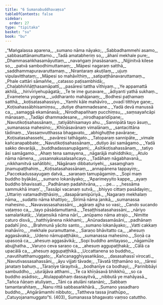 ```yaml
---
title: "6 Sumanabuddhavaṃsa"
tableOfContents: false
sidebar:
  order: 27
type: "tipitaka"
basket: "su"
book: "bu"
---
```



<DynamicBreadcrumb />

<Division number="1" book="bu">

<Paragraph number="376" type="verses" book="bu">
_“Maṅgalassa aparena,_  
_sumano nāma nāyako;_  
_Sabbadhammehi asamo,_  
_sabbasattānamuttamo._  

</Paragraph>

</Division>
<Division number="2" book="bu">

<Paragraph number="377" type="verses" book="bu">
_Tadā amatabheriṃ so,_  
_āhanī mekhale pure;_  
_Dhammasaṅkhasamāyuttaṃ,_  
_navaṅgaṃ jinasāsanaṃ._  

</Paragraph>

</Division>
<Division number="3" book="bu">

<Paragraph number="378" type="verses" book="bu">
_Nijjinitvā kilese so,_  
_patvā sambodhimuttamaṃ;_  
_Māpesi nagaraṃ satthā,_  
_saddhammapuravaruttamaṃ._  

</Paragraph>

</Division>
<Division number="4" book="bu">

<Paragraph number="379" type="verses" book="bu">
_Nirantaraṃ akuṭilaṃ,_  
_ujuṃ vipulavitthataṃ;_  
_Māpesi so mahāvīthiṃ,_  
_satipaṭṭhānavaruttamaṃ._  

</Paragraph>

</Division>
<Division number="5" book="bu">

<Paragraph number="380" type="verses" book="bu">
_Phale cattāri sāmaññe,_  
_catasso paṭisambhidā;_  
_Chaḷabhiññāṭṭhasamāpattī,_  
_pasāresi tattha vīthiyaṃ._  

</Paragraph>

</Division>
<Division number="6" book="bu">

<Paragraph number="381" type="verses" book="bu">
_Ye appamattā akhilā,_  
_hirivīriyehupāgatā;_  
_Te te ime guṇavare,_  
_ādiyanti yathā sukhaṃ._  

</Paragraph>

</Division>
<Division number="7" book="bu">

<Paragraph number="382" type="verses" book="bu">
_Evametena yogena,_  
_uddharanto mahājanaṃ;_  
_Bodhesi paṭhamaṃ satthā,_  
_koṭisatasahassiyo._  

</Paragraph>

</Division>
<Division number="8" book="bu">

<Paragraph number="383" type="verses" book="bu">
_Yamhi kāle mahāvīro,_  
_ovadī titthiye gaṇe;_  
_Koṭisahassābhisamiṃsu,_  
_dutiye dhammadesane._  

</Paragraph>

</Division>
<Division number="9" book="bu">

<Paragraph number="384" type="verses" book="bu">
_Yadā devā manussā ca,_  
_samaggā ekamānasā;_  
_Nirodhapañhaṃ pucchiṃsu,_  
_saṃsayañcāpi mānasaṃ._  

</Paragraph>

</Division>
<Division number="10" book="bu">

<Paragraph number="385" type="verses" book="bu">
_Tadāpi dhammadesane,_  
_nirodhaparidīpane;_  
_Navutikoṭisahassānaṃ,_  
_tatiyābhisamayo ahu._  

</Paragraph>

</Division>
<Division number="11" book="bu">

<Paragraph number="386" type="verses" book="bu">
_Sannipātā tayo āsuṃ,_  
_sumanassa mahesino;_  
_Khīṇāsavānaṃ vimalānaṃ,_  
_santacittāna tādinaṃ._  

</Paragraph>

</Division>
<Division number="12" book="bu">

<Paragraph number="387" type="verses" book="bu">
_Vassaṃvutthassa bhagavato,_  
_abhighuṭṭhe pavāraṇe;_  
_Koṭisatasahassehi,_  
_pavāresi tathāgato._  

</Paragraph>

</Division>
<Division number="13" book="bu">

<Paragraph number="388" type="verses" book="bu">
_Tatoparaṃ sannipāte,_  
_vimale kañcanapabbate;_  
_Navutikoṭisahassānaṃ,_  
_dutiyo āsi samāgamo._  

</Paragraph>

</Division>
<Division number="14" book="bu">

<Paragraph number="389" type="verses" book="bu">
_Yadā sakko devarājā,_  
_buddhadassanupāgami;_  
_Asītikoṭisahassānaṃ,_  
_tatiyo āsi samāgamo._  

</Paragraph>

</Division>
<Division number="15" book="bu">

<Paragraph number="390" type="verses" book="bu">
_Ahaṃ tena samayena,_  
_nāgarājā mahiddhiko;_  
_Atulo nāma nāmena,_  
_ussannakusalasañcayo._  

</Paragraph>

</Division>
<Division number="16" book="bu">

<Paragraph number="391" type="verses" book="bu">
_Tadāhaṃ nāgabhavanā,_  
_nikkhamitvā sañātibhi;_  
_Nāgānaṃ dibbaturiyehi,_  
_sasaṃghaṃ jinamupaṭṭhahiṃ._  

</Paragraph>

</Division>
<Division number="17" book="bu">

<Paragraph number="392" type="verses" book="bu">
_Koṭisatasahassānaṃ,_  
_annapānena tappayiṃ;_  
_Paccekadussayugaṃ datvā,_  
_saraṇaṃ tamupāgamiṃ._  

</Paragraph>

</Division>
<Division number="18" book="bu">

<Paragraph number="393" type="verses" book="bu">
_Sopi maṃ buddho byākāsi,_  
_sumano lokanāyako;_  
_‘Aparimeyyito kappe,_  
_ayaṃ buddho bhavissati._  

</Paragraph>

</Division>
<Division number="19" book="bu">

<Paragraph number="394" type="verses" book="bu">
_Padhānaṃ padahitvāna,_  
_ …pe… _  
_hessāma sammukhā imaṃ’._  

</Paragraph>

</Division>
<Division number="20" book="bu">

<Paragraph number="395" type="verses" book="bu">
_Tassāpi vacanaṃ sutvā,_  
_bhiyyo cittaṃ pasādayiṃ;_  
_Uttariṃ vatamadhiṭṭhāsiṃ,_  
_dasapāramipūriyā._  

</Paragraph>

</Division>
<Division number="21" book="bu">

<Paragraph number="396" type="verses" book="bu">
_Nagaraṃ mekhalaṃ nāma,_  
_sudatto nāma khattiyo;_  
_Sirimā nāma janikā,_  
_sumanassa mahesino._  

</Paragraph>

</Division>
<Division number="22" book="bu">

<Paragraph number="397" type="verses" book="bu">
_Navavassasahassāni,_  
_agāraṃ ajjha so vasi;_  
_Cando sucando vaṭaṃso ca,_  
_tayo pāsādamuttamā._  

</Paragraph>

</Division>
<Division number="23" book="bu">

<Paragraph number="398" type="verses" book="bu">
_Tesaṭṭhisatasahassāni,_  
_nāriyo samalaṅkatā;_  
_Vaṭaṃsikā nāma nārī,_  
_anūpamo nāma atrajo._  

</Paragraph>

</Division>
<Division number="24" book="bu">

<Paragraph number="399" type="verses" book="bu">
_Nimitte caturo disvā,_  
_hatthiyānena nikkhami;_  
_Anūnadasamāsāni,_  
_padhānaṃ padahī jino._  

</Paragraph>

</Division>
<Division number="25" book="bu">

<Paragraph number="400" type="verses" book="bu">
_Brahmunā yācito santo,_  
_sumano lokanāyako;_  
_Vatti cakkaṃ mahāvīro,_  
_mekhale puramuttame._  

</Paragraph>

</Division>
<Division number="26" book="bu">

<Paragraph number="401" type="verses" book="bu">
_Saraṇo bhāvitatto ca,_  
_ahesuṃ aggasāvakā;_  
_Udeno nāmupaṭṭhāko,_  
_sumanassa mahesino._  

</Paragraph>

</Division>
<Division number="27" book="bu">

<Paragraph number="402" type="verses" book="bu">
_Soṇā ca upasoṇā ca,_  
_ahesuṃ aggasāvikā;_  
_Sopi buddho amitayaso,_  
_nāgamūle abujjhatha._  

</Paragraph>

</Division>
<Division number="28" book="bu">

<Paragraph number="403" type="verses" book="bu">
_Varuṇo ceva saraṇo ca,_  
_ahesuṃ aggupaṭṭhakā;_  
_Cālā ca upacālā ca,_  
_ahesuṃ aggupaṭṭhikā._  

</Paragraph>

</Division>
<Division number="29" book="bu">

<Paragraph number="404" type="verses" book="bu">
_Uccattanena so buddho,_  
_navutihatthamuggato;_  
_Kañcanagghiyasaṅkāso,_  
_dasasahassī virocati._  

</Paragraph>

</Division>
<Division number="30" book="bu">

<Paragraph number="405" type="verses" book="bu">
_Navutivassasahassāni,_  
_āyu vijjati tāvade;_  
_Tāvatā tiṭṭhamāno so,_  
_tāresi janataṃ bahuṃ._  

</Paragraph>

</Division>
<Division number="31" book="bu">

<Paragraph number="406" type="verses" book="bu">
_Tāraṇīye tārayitvā,_  
_bodhanīye ca bodhayi;_  
_Parinibbāyi sambuddho,_  
_uḷurājāva atthami._  

</Paragraph>

</Division>
<Division number="32" book="bu">

<Paragraph number="407" type="verses" book="bu">
_Te ca khīṇāsavā bhikkhū,_  
_so ca buddho asādiso;_  
_Atulappabhaṃ dassayitvā,_  
_nibbutā ye mahāyasā._  

</Paragraph>

</Division>
<Division number="33" book="bu">

<Paragraph number="408" type="verses" book="bu">
_Tañca ñāṇaṃ atuliyaṃ,_  
_Tāni ca atulāni ratanāni;_  
_Sabbaṃ tamantarahitaṃ,_  
_Nanu rittā sabbasaṅkhārā._  

</Paragraph>

</Division>
<Division number="34" book="bu">

<Paragraph number="409" type="verses" book="bu">
_Sumano yasadharo buddho,_  
_Aṅgārāmamhi nibbuto;_  
_Tattheva tassa jinathūpo,_  
_Catuyojanamuggato”ti. (403)_  


</Paragraph>
</Division>

<Paragraph number="410" type="center" book="bu">
Sumanassa bhagavato vaṃso catuttho.
</Paragraph>